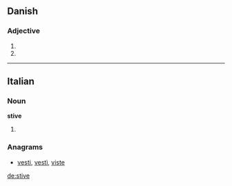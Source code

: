 ==Danish==

===Adjective===
{{infl|da|adjective form}}

# {{form of|definite|stiv|lang=da}}
# {{form of|plural|stiv|lang=da}}

----

==Italian==

===Noun===
'''stive''' {{f}}

# {{plural of|[[stiva]]|lang=Italian}}

===Anagrams===
* [[vesti#Italian|vesti]], [[vestì#Italian|vestì]], [[viste#Italian|viste]]

[[de:stive]]
